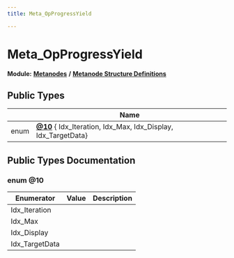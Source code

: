 ```yaml
---
title: Meta_OpProgressYield

---
```


# Meta_OpProgressYield

**Module:** **[Metanodes](../Modules/group__api__metanodes.mdx)** **/** **[Metanode Structure Definitions](../Modules/group__api__metadefs.mdx)**





## Public Types

|                | Name           |
| -------------- | -------------- |
| enum| **[@10](../Classes/struct_meta___op_progress_yield.mdx#enum-@10)** { Idx_Iteration, Idx_Max, Idx_Display, Idx_TargetData} |

## Public Types Documentation

### enum @10

| Enumerator | Value | Description |
| ---------- | ----- | ----------- |
| Idx_Iteration | |   |
| Idx_Max | |   |
| Idx_Display | |   |
| Idx_TargetData | |   |





